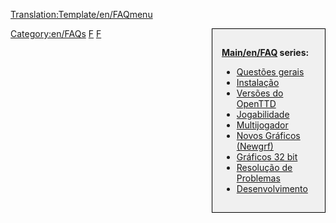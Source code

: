 <noinclude>[[Translation:Template/en/FAQmenu]]</noinclude><div style="float:right;width:150px;border:1px solid black;background:#F0F0F0;padding:15px;-moz-border-radius:5px;">
<span style="font-weight:bold">[[Main/en/FAQ]] series:</span>

* [[Main/pt/FAQ Questões gerais|Questões gerais]]
* [[Main/pt/FAQ Instalação|Instalação]]
* [[Main/pt/FAQ Versões de OpenTTD|Versões do OpenTTD]]
* [[Main/pt/FAQ Jogabilidade|Jogabilidade]]
* [[Main/pt/FAQ Multijogador|Multijogador]]
* [[Main/pt/FAQ NewGRF|Novos Gráficos (Newgrf)]]
* [[Main/pt/FAQ Gráficos 32 bit|Gráficos 32 bit]]
* [[Main/pt/FAQ Resolução de Problemas|Resolução de Problemas]]
* [[Main/pt/FAQ Desenvolvimento|Desenvolvimento]]
</div>
<includeonly>[[Category:en/FAQs]]</includeonly><noinclude>

[[Category:en/Templates|F]][[Category:en/Navigation|F]]
</noinclude>